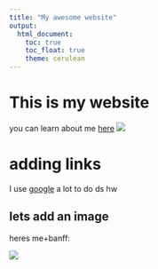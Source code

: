 ```yaml
---
title: "My awesome website"
output: 
  html_document:
    toc: true
    toc_float: true
    theme: cerulean
---
```


# This is my website

you can learn about me [here](about.html)
![](https://media.giphy.com/media/h5YJdPfkSbcRO/source.gif)

# adding links

I use [google](https://www.google.com/) a lot to do ds hw

## lets add an image

heres me+banff:

![](banff.JPG) 